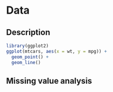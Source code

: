 # Data

## Description
```r
library(ggplot2)
ggplot(mtcars, aes(x = wt, y = mpg)) +
  geom_point() +
  geom_line()
```



## Missing value analysis
